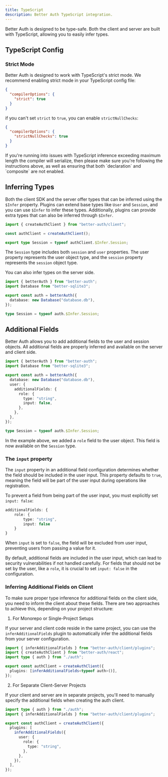 ```yaml
---
title: TypeScript
description: Better Auth TypeScript integration.
---
```


Better Auth is designed to be type-safe. Both the client and server are built with TypeScript, allowing you to easily infer types.

## TypeScript Config

### Strict Mode

Better Auth is designed to work with TypeScript's strict mode. We recommend enabling strict mode in your TypeScript config file:

```json title="tsconfig.json"
{
  "compilerOptions": {
    "strict": true
  }
}
```

if you can't set `strict` to `true`, you can enable `strictNullChecks`:

```json title="tsconfig.json"
{
  "compilerOptions": {
    "strictNullChecks": true
  }
}
```

<Callout type="warn">
  If you're running into issues with TypeScript inference exceeding maximum length the
  compiler will serialize, then please make sure you're following the instructions above,
  as well as ensuring that both `declaration` and `composite` are not enabled.
</Callout>

## Inferring Types

Both the client SDK and the server offer types that can be inferred using the `$Infer` property. Plugins can extend base types like `User` and `Session`, and you can use `$Infer` to infer these types. Additionally, plugins can provide extra types that can also be inferred through `$Infer`.

```ts title="auth-client.ts"
import { createAuthClient } from "better-auth/client";

const authClient = createAuthClient();

export type Session = typeof authClient.$Infer.Session;
```

The `Session` type includes both `session` and `user` properties. The user property represents the user object type, and the `session` property represents the `session` object type.

You can also infer types on the server side.

```ts title="auth.ts"
import { betterAuth } from "better-auth";
import Database from "better-sqlite3";

export const auth = betterAuth({
  database: new Database("database.db"),
});

type Session = typeof auth.$Infer.Session;
```

## Additional Fields

Better Auth allows you to add additional fields to the user and session objects. All additional fields are properly inferred and available on the server and client side.

```ts
import { betterAuth } from "better-auth";
import Database from "better-sqlite3";

export const auth = betterAuth({
  database: new Database("database.db"),
  user: {
    additionalFields: {
      role: {
        type: "string",
        input: false,
      },
    },
  },
});

type Session = typeof auth.$Infer.Session;
```

In the example above, we added a `role` field to the user object. This field is now available on the `Session` type.

### The `input` property

The `input` property in an additional field configuration determines whether the field should be included in the user input. This property defaults to `true`, meaning the field will be part of the user input during operations like registration.

To prevent a field from being part of the user input, you must explicitly set `input: false`:

```ts
additionalFields: {
    role: {
        type: "string",
        input: false
    }
}
```

When `input` is set to `false`, the field will be excluded from user input, preventing users from passing a value for it.

By default, additional fields are included in the user input, which can lead to security vulnerabilities if not handled carefully. For fields that should not be set by the user, like a `role`, it is crucial to set `input: false` in the configuration.

### Inferring Additional Fields on Client

To make sure proper type inference for additional fields on the client side, you need to inform the client about these fields. There are two approaches to achieve this, depending on your project structure:

1. For Monorepo or Single-Project Setups

If your server and client code reside in the same project, you can use the `inferAdditionalFields` plugin to automatically infer the additional fields from your server configuration.

```ts
import { inferAdditionalFields } from "better-auth/client/plugins";
import { createAuthClient } from "better-auth/react";
import type { auth } from "./auth";

export const authClient = createAuthClient({
  plugins: [inferAdditionalFields<typeof auth>()],
});
```

2. For Separate Client-Server Projects

If your client and server are in separate projects, you'll need to manually specify the additional fields when creating the auth client.

```ts
import type { auth } from "./auth";
import { inferAdditionalFields } from "better-auth/client/plugins";

export const authClient = createAuthClient({
  plugins: [
    inferAdditionalFields({
      user: {
        role: {
          type: "string",
        },
      },
    }),
  ],
});
```
